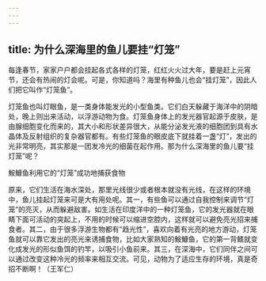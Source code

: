 ```yaml
---
---
---
```

title: 为什么深海里的鱼儿要挂“灯笼”
---




每逢春节，家家户户都会挂起各式各样的灯笼，红红火火过大年，要是赶上元宵节，还会有热闹的灯会呢。可是，你知道吗？海里有种鱼儿也会“挂灯笼”，因此人们把它叫作“灯笼鱼”。

灯笼鱼也叫灯眼鱼，是一类身体能发光的小型鱼类。它们白天躲藏于海洋中的阴暗处，晚上则出来活动，以浮游动物为食。灯笼鱼身体上的发光器官起源于皮肤，是由腺细胞变化而来的，其大小和形状差异很大，从能分泌发光液的细胞团到具有水晶体及反射组织的复杂器官都有。有些灯笼鱼的眼皮底下就挂着一盏“灯”，发出的光非常明亮，其实那是一团发冷光的细菌在起作用。那为什么深海里的鱼儿要“挂灯笼”呢？

鮟鱇鱼利用它的“灯笼”成功地捕获食物



原来，它们生活在海水深处，那里光线很少或者根本就没有光线，在这样的环境中，鱼儿挂起灯笼来可是大有用处呢。其一，有些鱼可以通过自我控制来调节“灯笼”的亮灭，从而躲避敌害。如生活在印度洋中的一种灯笼鱼，它的发光器就在眼睛下面可活动的突起上，不用的时候可以缩进空腔内，这样就可以避免亮光招来捕食者。其二，由于很多浮游生物都有“趋光性”，喜欢向着有光亮的地方游动，灯笼鱼就可以靠它发出的亮光来诱捕食物，比如大家熟知的鮟鱇鱼，它的第一背鳍就变化成发光的形似鱼饵的钓竿，以吸引小鱼前来。其三，在深海中，它们同伴之间可以通过改变这种冷光的频率来相互交流。可见，动物为了适应生存的环境，真是奇招不断啊！（王军仁）